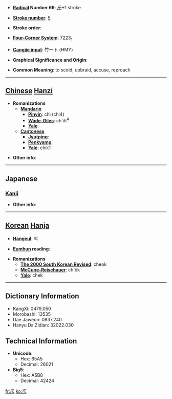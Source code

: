 * '''[[Wiktionary:Chinese radical index| Radical]] Number 69''': [[Wiktionary:Chinese radical index 斤|斤]]+1 stroke

* '''[[Wiktionary:Chinese total strokes index|Stroke number]]''': [[Wiktionary:Chinese total strokes index 5|5]]

* '''Stroke order''': 

* '''[[Wiktionary:Chinese four corner index|Four-Corner System]]''': 7223<sub>1</sub>

* '''[[Wiktionary:Chinese Cangjie index|Cangjie input]]''': 竹一卜 (HMY)

* '''Graphical Significance and Origin''': 

* '''Common Meaning''': to scold, upbraid, accuse, reproach

----

== [[Chinese]] [[Hanzi]] ==

* '''Romanizations'''
** '''[[Mandarin]]'''
*** '''[[Pinyin]]''': chì (chi4)
*** '''[[Wade-Giles]]''': ch'ih<sup>4</sup>
*** '''[[Yale]]''': 
** '''[[Cantonese]]'''
*** '''[[Jyutping]]''':
*** '''[[Penkyamp]]''': 
*** '''[[Yale]]''': chik1

* '''Other info''': 

----

==Japanese==
===[[Kanji]]===
{{kanji|on readings=[[せき]] (seki)|kun readings=[[しりぞける]] (shirizokeru)}}

* '''Other info''':  

----

== [[Korean]] [[Hanja]] ==

* '''[[Hangeul]]''': 척

* '''[[Eumhun]] reading''': 

* '''Romanizations'''
** '''[[The 2000 South Korean Revised Romanization|The 2000 South Korean Revised]]''': cheok
** '''[[McCune-Reischauer]]''': ch'ŏk
** '''[[Yale]]''': chek

----

== Dictionary Information ==

* KangXi: 0479.050
* Morobashi: 13535
* Dae Jaweon: 0837.240
* Hanyu Da Zidian: 32022.030

== Technical Information ==

* '''Unicode''':
** Hex: 65A5
** Decimal: 26021
* '''Big5''':
** Hex: A5B8
** Decimal: 42424

[[fr:斥]]
[[ko:斥]]